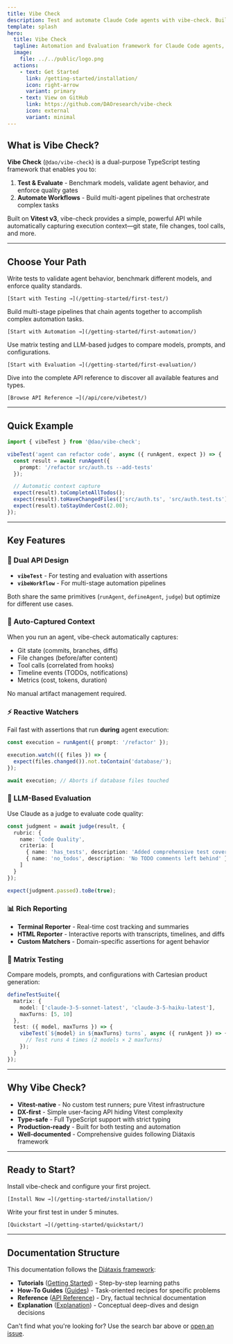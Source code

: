 ```yaml
---
title: Vibe Check
description: Test and automate Claude Code agents with vibe-check. Built on Vitest v3 with auto-capture, LLM judges, matrix testing, and production-ready workflows for AI agent development.
template: splash
hero:
  title: Vibe Check
  tagline: Automation and Evaluation framework for Claude Code agents, built on Vitest v3
  image:
    file: ../../public/logo.png
  actions:
    - text: Get Started
      link: /getting-started/installation/
      icon: right-arrow
      variant: primary
    - text: View on GitHub
      link: https://github.com/DAOresearch/vibe-check
      icon: external
      variant: minimal
---
```



## What is Vibe Check?

**Vibe Check** (`@dao/vibe-check`) is a dual-purpose TypeScript testing framework that enables you to:

1. **Test & Evaluate** - Benchmark models, validate agent behavior, and enforce quality gates
2. **Automate Workflows** - Build multi-agent pipelines that orchestrate complex tasks

Built on **Vitest v3**, vibe-check provides a simple, powerful API while automatically capturing execution context—git state, file changes, tool calls, and more.

---

## Choose Your Path

<CardGrid>
  <Card title="Test & Evaluate Agents" icon="approve-check">
    Write tests to validate agent behavior, benchmark different models, and enforce quality standards.

    [Start with Testing →](/getting-started/first-test/)
  </Card>

  <Card title="Automate Workflows" icon="rocket">
    Build multi-stage pipelines that chain agents together to accomplish complex automation tasks.

    [Start with Automation →](/getting-started/first-automation/)
  </Card>

  <Card title="Benchmark & Compare" icon="bars">
    Use matrix testing and LLM-based judges to compare models, prompts, and configurations.

    [Start with Evaluation →](/getting-started/first-evaluation/)
  </Card>

  <Card title="Explore the API" icon="open-book">
    Dive into the complete API reference to discover all available features and types.

    [Browse API Reference →](/api/core/vibetest/)
  </Card>
</CardGrid>

---

## Quick Example

```typescript
import { vibeTest } from '@dao/vibe-check';

vibeTest('agent can refactor code', async ({ runAgent, expect }) => {
  const result = await runAgent({
    prompt: '/refactor src/auth.ts --add-tests'
  });

  // Automatic context capture
  expect(result).toCompleteAllTodos();
  expect(result).toHaveChangedFiles(['src/auth.ts', 'src/auth.test.ts']);
  expect(result).toStayUnderCost(2.00);
});
```

---

## Key Features

### 🎯 Dual API Design

- **`vibeTest`** - For testing and evaluation with assertions
- **`vibeWorkflow`** - For multi-stage automation pipelines

Both share the same primitives (`runAgent`, `defineAgent`, `judge`) but optimize for different use cases.

### 📸 Auto-Captured Context

When you run an agent, vibe-check automatically captures:

- Git state (commits, branches, diffs)
- File changes (before/after content)
- Tool calls (correlated from hooks)
- Timeline events (TODOs, notifications)
- Metrics (cost, tokens, duration)

No manual artifact management required.

### ⚡ Reactive Watchers

Fail fast with assertions that run **during** agent execution:

```typescript
const execution = runAgent({ prompt: '/refactor' });

execution.watch(({ files }) => {
  expect(files.changed()).not.toContain('database/');
});

await execution; // Aborts if database files touched
```

### 🧪 LLM-Based Evaluation

Use Claude as a judge to evaluate code quality:

```typescript
const judgment = await judge(result, {
  rubric: {
    name: 'Code Quality',
    criteria: [
      { name: 'has_tests', description: 'Added comprehensive test coverage' },
      { name: 'no_todos', description: 'No TODO comments left behind' }
    ]
  }
});

expect(judgment.passed).toBe(true);
```

### 📊 Rich Reporting

- **Terminal Reporter** - Real-time cost tracking and summaries
- **HTML Reporter** - Interactive reports with transcripts, timelines, and diffs
- **Custom Matchers** - Domain-specific assertions for agent behavior

### 🔄 Matrix Testing

Compare models, prompts, and configurations with Cartesian product generation:

```typescript
defineTestSuite({
  matrix: {
    model: ['claude-3-5-sonnet-latest', 'claude-3-5-haiku-latest'],
    maxTurns: [5, 10]
  },
  test: ({ model, maxTurns }) => {
    vibeTest(`${model} in ${maxTurns} turns`, async ({ runAgent }) => {
      // Test runs 4 times (2 models × 2 maxTurns)
    });
  }
});
```

---

## Why Vibe Check?

- **Vitest-native** - No custom test runners; pure Vitest infrastructure
- **DX-first** - Simple user-facing API hiding Vitest complexity
- **Type-safe** - Full TypeScript support with strict typing
- **Production-ready** - Built for both testing and automation
- **Well-documented** - Comprehensive guides following Diátaxis framework

---

## Ready to Start?

<CardGrid stagger>
  <Card title="Installation" icon="rocket">
    Install vibe-check and configure your first project.

    [Install Now →](/getting-started/installation/)
  </Card>

  <Card title="5-Minute Quickstart" icon="laptop">
    Write your first test in under 5 minutes.

    [Quickstart →](/getting-started/quickstart/)
  </Card>
</CardGrid>

---

## Documentation Structure

This documentation follows the [Diátaxis framework](https://diataxis.fr/):

- **Tutorials** ([Getting Started](/getting-started/installation/)) - Step-by-step learning paths
- **How-To Guides** ([Guides](/guides/)) - Task-oriented recipes for specific problems
- **Reference** ([API Reference](/api/)) - Dry, factual technical documentation
- **Explanation** ([Explanation](/explanation/)) - Conceptual deep-dives and design decisions

Can't find what you're looking for? Use the search bar above or [open an issue](https://github.com/DAOresearch/vibe-check/issues).

